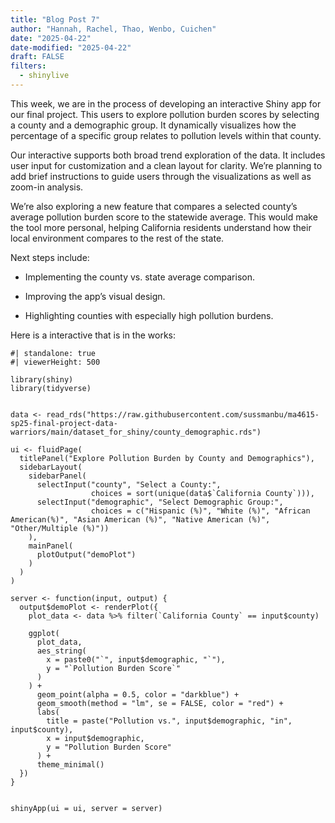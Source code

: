 ```yaml
---
title: "Blog Post 7"
author: "Hannah, Rachel, Thao, Wenbo, Cuichen"
date: "2025-04-22"
date-modified: "2025-04-22"
draft: FALSE
filters:
  - shinylive
---
```

This week, we are in the process of developing an interactive Shiny app for our final project. This users to explore pollution burden scores by selecting a county and a demographic group. It dynamically visualizes how the percentage of a specific group relates to pollution levels within that county.

Our interactive supports both broad trend exploration of the data. It includes user input for customization and a clean layout for clarity. We're planning to add brief instructions to guide users through the visualizations as well as zoom-in analysis.

We’re also exploring a new feature that compares a selected county’s average pollution burden score to the statewide average. This would make the tool more personal, helping California residents understand how their local environment compares to the rest of the state.

Next steps include:

- Implementing the county vs. state average comparison.

- Improving the app’s visual design.

- Highlighting counties with especially high pollution burdens.




Here is a interactive that is in the works:

```shinylive-r
#| standalone: true
#| viewerHeight: 500
 
library(shiny)
library(tidyverse)

 
data <- read_rds("https://raw.githubusercontent.com/sussmanbu/ma4615-sp25-final-project-data-warriors/main/dataset_for_shiny/county_demographic.rds")

ui <- fluidPage(
  titlePanel("Explore Pollution Burden by County and Demographics"),
  sidebarLayout(
    sidebarPanel(
      selectInput("county", "Select a County:",
                  choices = sort(unique(data$`California County`))),
      selectInput("demographic", "Select Demographic Group:",
                  choices = c("Hispanic (%)", "White (%)", "African American(%)", "Asian American (%)", "Native American (%)", "Other/Multiple (%)"))
    ),
    mainPanel(
      plotOutput("demoPlot")
    )
  )
)
 
server <- function(input, output) {
  output$demoPlot <- renderPlot({
    plot_data <- data %>% filter(`California County` == input$county)
 
    ggplot(
      plot_data,
      aes_string(
        x = paste0("`", input$demographic, "`"),
        y = "`Pollution Burden Score`"
      )
    ) +
      geom_point(alpha = 0.5, color = "darkblue") +
      geom_smooth(method = "lm", se = FALSE, color = "red") +
      labs(
        title = paste("Pollution vs.", input$demographic, "in", input$county),
        x = input$demographic,
        y = "Pollution Burden Score"
      ) +
      theme_minimal()
  })
}
 
 
shinyApp(ui = ui, server = server)
```